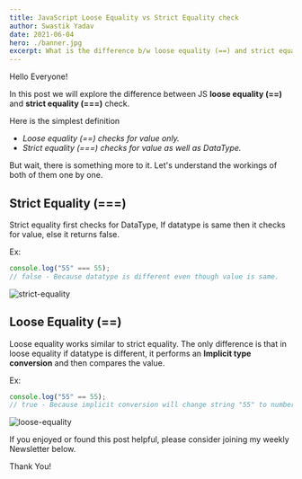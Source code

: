 ```yaml
---
title: JavaScript Loose Equality vs Strict Equality check
author: Swastik Yadav
date: 2021-06-04
hero: ./banner.jpg
excerpt: What is the difference b/w loose equality (==) and strict equality (===) check in JavaScript.
---
```

Hello Everyone!

In this post we will explore the difference between JS **loose equality (==)** and **strict equality (===)** check.

Here is the simplest definition

- *Loose equality (==) checks for value only.*
- *Strict equality (===) checks for value as well as DataType.*

But wait, there is something more to it. Let's understand the workings of both of them one by one.

## Strict Equality (===)
Strict equality first checks for DataType, If datatype is same then it checks for value, else it returns false.

Ex:
```js
console.log("55" === 55);
// false - Because datatype is different even though value is same.
```

![strict-equality](./strict-equality.png)

## Loose Equality (==)
Loose equality works similar to strict equality. The only difference is that in loose equality if datatype is different, it performs an **Implicit type conversion** and then compares the value.

Ex:
```js
console.log("55" == 55);
// true - Because implicit conversion will change string "55" to number 55 then compare value.
```

![loose-equality](./loose-equality.png)

If you enjoyed or found this post helpful, please consider joining my weekly Newsletter below.

Thank You!
